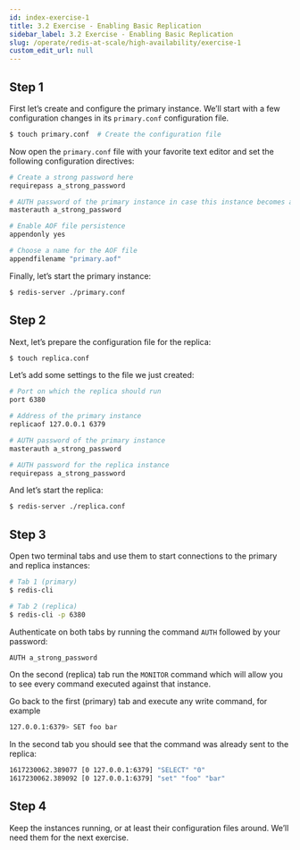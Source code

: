 ```yaml
---
id: index-exercise-1
title: 3.2 Exercise - Enabling Basic Replication
sidebar_label: 3.2 Exercise - Enabling Basic Replication
slug: /operate/redis-at-scale/high-availability/exercise-1
custom_edit_url: null
---
```



## Step 1
First let’s create and configure the primary instance. We’ll start with a few configuration changes in its `primary.conf` configuration file.

```bash
$ touch primary.conf  # Create the configuration file
```

Now open the `primary.conf` file with your favorite text editor and set the following configuration directives:

```bash
# Create a strong password here
requirepass a_strong_password

# AUTH password of the primary instance in case this instance becomes a replica
masterauth a_strong_password

# Enable AOF file persistence
appendonly yes

# Choose a name for the AOF file
appendfilename "primary.aof"
```

Finally, let’s start the primary instance:

```bash
$ redis-server ./primary.conf
```

## Step 2
Next, let’s prepare the configuration file for the replica:
```bash
$ touch replica.conf
```
Let’s add some settings to the file we just created:
```bash
# Port on which the replica should run
port 6380

# Address of the primary instance
replicaof 127.0.0.1 6379

# AUTH password of the primary instance
masterauth a_strong_password

# AUTH password for the replica instance
requirepass a_strong_password
```
And let’s start the replica:
```bash
$ redis-server ./replica.conf
```
## Step 3
Open two terminal tabs and use them to start connections to the primary and replica instances:
```bash
# Tab 1 (primary)
$ redis-cli
```
```bash
# Tab 2 (replica)
$ redis-cli -p 6380
```
Authenticate on both tabs by running the command `AUTH` followed by your password:
```bash
AUTH a_strong_password
```

On the second (replica) tab run the `MONITOR` command which will allow you to see every command executed against that instance.

Go back to the first (primary) tab and execute any write command, for example

```bash
127.0.0.1:6379> SET foo bar
```
In the second tab you should see that the command was already sent to the replica:
```bash
1617230062.389077 [0 127.0.0.1:6379] "SELECT" "0"
1617230062.389092 [0 127.0.0.1:6379] "set" "foo" "bar"
```
## Step 4
Keep the instances running, or at least their configuration files around. We’ll need them for the next exercise.